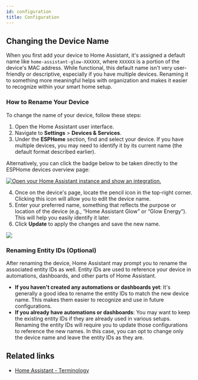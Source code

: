 ```yaml
---
id: configuration
title: Configuration
---
```


## Changing the Device Name

When you first add your device to Home Assistant, it's assigned a default name like `home-assistant-glow-XXXXXX`,
where `XXXXXX` is a portion of the device's MAC address. While functional, this default name isn't very user-friendly
or descriptive, especially if you have multiple devices. Renaming it to something more meaningful helps with organization
and makes it easier to recognize within your smart home setup.

### How to Rename Your Device

To change the name of your device, follow these steps:

1. Open the Home Assistant user interface.
2. Navigate to **Settings** > **Devices & Services**.
3. Under the **ESPHome** section, find and select your device. If you have multiple devices, you may need to identify it by its current name (the default format described earlier).

Alternatively, you can click the badge below to be taken directly to the ESPHome devices overview page:

[![Open your Home Assistant instance and show an integration.](https://my.home-assistant.io/badges/integration.svg)][esphome-devices]

4. Once on the device's page, locate the pencil icon in the top-right corner. Clicking this icon will allow you to edit the device name.
5. Enter your preferred name, something that reflects the purpose or location of the device (e.g., “Home Assistant Glow” or “Glow Energy”). This will help you easily identify it later.
6. Click **Update** to apply the changes and save the new name.

<p align="left">
  <img src={require('@site/static/img/configuration/rename-device.png').default} />
</p>

### Renaming Entity IDs (Optional)

After renaming the device, Home Assistant may prompt you to rename the associated entity IDs as well. Entity IDs are used to reference your device in automations, dashboards, and other parts of Home Assistant.

- **If you haven't created any automations or dashboards yet**: It's generally a good idea to rename the entity IDs to match the new device name. This makes them easier to recognize and use in future configurations.
- **If you already have automations or dashboards**: You may want to keep the existing entity IDs if they are already used in various setups. Renaming the entity IDs will require you to update those configurations to reference the new names. In this case, you can opt to change only the device name and leave the entity IDs as they are.

## Related links

- [Home Assistant - Terminology](https://home-assistant.io/getting-started/concepts-terminology)

[esphome-devices]: https://my.home-assistant.io/redirect/integration/?domain=esphome